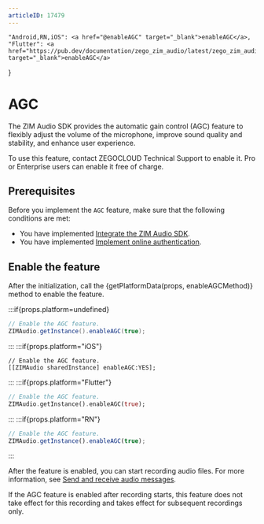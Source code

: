 ```yaml
---
articleID: 17479
---
```




    "Android,RN,iOS": <a href="@enableAGC" target="_blank">enableAGC</a>,
    "Flutter": <a href="https://pub.dev/documentation/zego_zim_audio/latest/zego_zim_audio/ZIMAudio/enableAGC.html" target="_blank">enableAGC</a>
}

# AGC


The ZIM Audio SDK provides the automatic gain control (AGC) feature to flexibly adjust the volume of the microphone, improve sound quality and stability, and enhance user experience.

<Warning title="Warning">
To use this feature, contact ZEGOCLOUD Technical Support to enable it. Pro or Enterprise users can enable it free of charge.
</Warning>

## Prerequisites

Before you implement the `AGC` feature, make sure that the following conditions are met:
- You have implemented [Integrate the ZIM Audio SDK](./Integrate%20the%20ZIM%20Audio%20SDK.mdx).
- You have implemented [Implement online authentication](./Implement%20online%20authentication.mdx).


## Enable the feature

After the initialization, call the {getPlatformData(props, enableAGCMethod)} method to enable the feature.

:::if{props.platform=undefined}
```java
// Enable the AGC feature.
ZIMAudio.getInstance().enableAGC(true);
```
:::
:::if{props.platform="iOS"}
```objc
// Enable the AGC feature.
[[ZIMAudio sharedInstance] enableAGC:YES];
```
:::
:::if{props.platform="Flutter"}
```dart
// Enable the AGC feature.
ZIMAudio.getInstance().enableAGC(true);
```
:::
:::if{props.platform="RN"}
```javascript
// Enable the AGC feature.
ZIMAudio.getInstance().enableAGC(true);
```
:::

After the feature is enabled, you can start recording audio files. For more information, see [Send and receive audio messages](./Send%20and%20receive%20audio%20messages.mdx#4-record-an-audio-file).

<Note title="Note">
If the AGC feature is enabled after recording starts, this feature does not take effect for this recording and takes effect for subsequent recordings only.
</Note>
